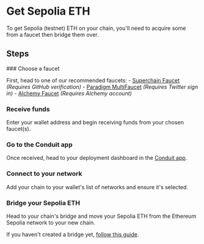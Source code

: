 
# Get Sepolia ETH

To get Sepolia (testnet) ETH on your chain, you'll need to acquire some from a faucet then bridge them over.

## Steps
 
<Steps>
### Choose a faucet

First, head to one of our recommended faucets:
    - [Superchain Faucet](https://app.optimism.io/faucet) *(Requires GitHub verification)*
    - [Paradigm MultiFaucet](https://faucet.paradigm.xyz/) *(Requires Twitter sign in)*
    - [Alchemy Faucet](https://www.alchemy.com/faucets/ethereum-sepolia) *(Requires Alchemy account)*

### Receive funds

Enter your wallet address and begin receiving funds from your chosen faucet(s).

### Go to the Conduit app

Once received, head to your deployment dashboard in the [Conduit app](https://app.conduit.xyz/).

### Connect to your network

Add your chain to your wallet's list of networks and ensure it's selected.

### Bridge your Sepolia ETH

Head to your chain's bridge and move your Sepolia ETH from the Ethereum Sepolia network to your new chain.

If you haven't created a bridge yet, [follow this guide](https://docs.conduit.xyz/guides/bridge-ui).

</Steps>